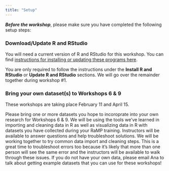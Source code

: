 ```yaml
---
title: "Setup"
---
```


***Before the workshop***, please make sure you have completed the following setup steps:

### Download/Update R and RStudio

You will need a current version of R and RStudio for this workshop. You can find [instructions for installing or updating these programs here](https://carpentries-incubator.github.io/R-ecology-lesson-alternative/index.html).

You are only required to follow the instructions under the **Install R and RStudio** or **Update R and RStudio** sections. We will go over the remainder together during workshop #1.

### Bring your own dataset(s) to Workshops 6 & 9

These workshops are taking place February 11 and April 15.

Please bring one or more datasets you hope to incoroprate into your own research for Workshops 6 & 9. We will be using the tools we've learned in importing and cleaning data in R as well as visualizing data in R with datasets you have collected during your RaMP training. Instructors will be available to answer questions and help troubleshoot solutions. We will be working together to try common data import and cleaning steps. This is a great time to troubleshoot errors too because it's likely that more than one person will see the same error and the instructors will be available to walk through these issues. If you do not have your own data, please email Ana to talk about getting example datasets that you can use for these workshops!
